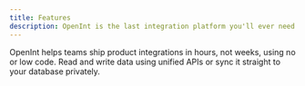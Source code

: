 ```yaml
---
title: Features
description: OpenInt is the last integration platform you'll ever need.
---
```

OpenInt helps teams ship product integrations in hours, not weeks, using no or low code. Read and write data using unified APIs or sync it straight to your database privately.